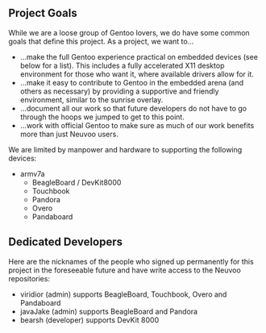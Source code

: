 == Project Goals ==
While we are a loose group of Gentoo lovers, we do have some common goals that define this project. As a project, we want to...

* ...make the full Gentoo experience practical on embedded devices (see below for a list). This includes a fully accelerated X11 desktop environment for those who want it, where available drivers allow for it.
* ...make it easy to contribute to Gentoo in the embedded arena (and others as necessary) by providing a supportive and friendly environment, similar to the sunrise overlay.
* ...document all our work so that future developers do not have to go through the hoops we jumped to get to this point.
* ...work with official Gentoo to make sure as much of our work benefits more than just Neuvoo users.

We are limited by manpower and hardware to supporting the following devices:

* armv7a
** BeagleBoard / DevKit8000
** Touchbook
** Pandora
** Overo
** Pandaboard

== Dedicated Developers ==
Here are the nicknames of the people who signed up permanently for this project in the foreseeable future and have write access to the Neuvoo repositories:

* viridior (admin) supports BeagleBoard, Touchbook, Overo and Pandaboard
* javaJake (admin) supports BeagleBoard and Pandora
* bearsh (developer) supports DevKit 8000

